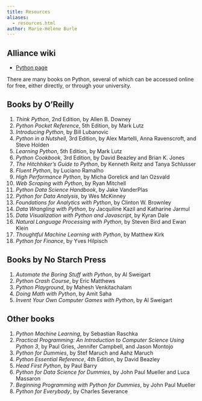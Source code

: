 ```yaml
---
title: Resources
aliases:
  - resources.html
author: Marie-Hélène Burle
---
```


## Alliance wiki

- [Python page](https://docs.alliancecan.ca/wiki/Python)

There are many books on Python, several of which can be accessed online for free, either directly, or through your university.

## Books by O'Reilly

1. *Think Python*, 2nd Edition, by Allen B. Downey
2. *Python Pocket Reference*, 5th Edition, by Mark Lutz
3. *Introducing Python*, by Bill Lubanovic
4. *Python in a Nutshell*, 3rd Edition, by Alex Martelli, Anna Ravenscroft, and Steve Holden
5. *Learning Python*, 5th Edition, by Mark Lutz
6. *Python Cookbook*, 3rd Edition, by David Beazley and Brian K. Jones
7. *The Hitchhiker's Guide to Python*, by Kenneth Reitz and Tanya Schlusser
8. *Fluent Python*, by Luciano Ramalho
9. *High Performance Python*, by Micha Gorelick and Ian Ozsvald
10. *Web Scraping with Python*, by Ryan Mitchell
11. *Python Data Science Handbook*, by Jake VanderPlas
12. *Python for Data Analysis*, by Wes McKinney
13. *Foundations for Analytics with Python*, by Clinton W. Brownley
14. *Data Wrangling with Python*, by Jacquiline Kazil and Katharine Jarmul
15. *Data Visualization with Python and Javascript*, by Kyran Dale
16. *Natural Language Processing with Python*, by Steven Bird and Ewan Klein
17. *Thoughtful Machine Learning with Python*, by Matthew Kirk
18. *Python for Finance*, by Yves Hilpisch

## Books by No Starch Press

1. *Automate the Boring Stuff with Python*, by Al Sweigart
2. *Python Crash Course*, by Eric Matthews
3. *Python Playground*, by Mahesh Venkitachalam
4. *Doing Math with Python*, by Amit Saha
5. *Invent Your Own Computer Games with Python*, by Al Sweigart

## Other books

1. *Python Machine Learning*, by Sebastian Raschka
2. *Practical Programming: An Introduction to Computer Science Using Python 3*, by Paul Gries, Jennifer Campbell, and Jason Montojo
3. *Python for Dummies*, by Stef Maruch and Aahz Maruch
4. *Python Essential Reference*, 4th Edition, by David Beazley
5. *Head First Python*, by Paul Barry
6. *Python for Data Science for Dummies*, by John Paul Mueller and Luca Massaron
7. *Beginning Programming with Python for Dummies*, by John Paul Mueller
8. *Python for Everybody*, by Charles Severance
